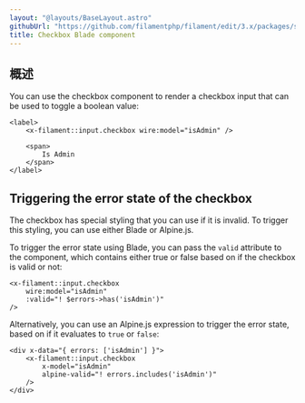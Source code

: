 ```yaml
---
layout: "@layouts/BaseLayout.astro"
githubUrl: "https://github.com/filamentphp/filament/edit/3.x/packages/support/docs/09-blade-components/02-checkbox.md"
title: Checkbox Blade component
---
```


## 概述

You can use the checkbox component to render a checkbox input that can be used to toggle a boolean value:

```blade
<label>
    <x-filament::input.checkbox wire:model="isAdmin" />

    <span>
        Is Admin
    </span>
</label>
```

## Triggering the error state of the checkbox

The checkbox has special styling that you can use if it is invalid. To trigger this styling, you can use either Blade or Alpine.js.

To trigger the error state using Blade, you can pass the `valid` attribute to the component, which contains either true or false based on if the checkbox is valid or not:

```blade
<x-filament::input.checkbox
    wire:model="isAdmin"
    :valid="! $errors->has('isAdmin')"
/>
```

Alternatively, you can use an Alpine.js expression to trigger the error state, based on if it evaluates to `true` or `false`:

```blade
<div x-data="{ errors: ['isAdmin'] }">
    <x-filament::input.checkbox
        x-model="isAdmin"
        alpine-valid="! errors.includes('isAdmin')"
    />
</div>
```
